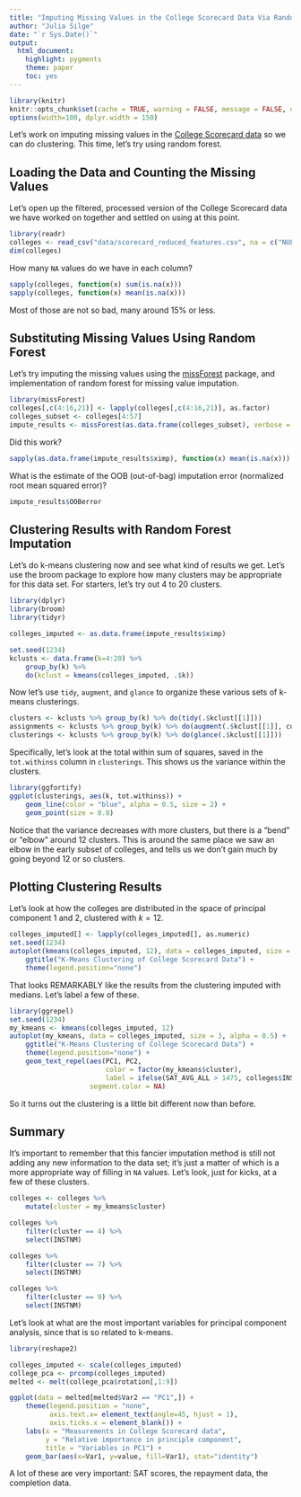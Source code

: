 ```yaml
---
title: "Imputing Missing Values in the College Scorecard Data Via Random Forest"
author: "Julia Silge"
date: "`r Sys.Date()`"
output:
  html_document:
    highlight: pygments
    theme: paper
    toc: yes
---
```


```r
library(knitr)
knitr::opts_chunk$set(cache = TRUE, warning = FALSE, message = FALSE, dpi = 180)
options(width=100, dplyr.width = 150)
```

Let's work on imputing missing values in the [College Scorecard data]((https://collegescorecard.ed.gov/data/)) so we can do clustering. This time, let's try using random forest.

## Loading the Data and Counting the Missing Values

Let's open up the filtered, processed version of the College Scorecard data we have worked on together and settled on using at this point.

```r
library(readr)
colleges <- read_csv("data/scorecard_reduced_features.csv", na = c("NULL", "PrivacySuppressed"))
dim(colleges)
```

How many `NA` values do we have in each column?

```r
sapply(colleges, function(x) sum(is.na(x)))
sapply(colleges, function(x) mean(is.na(x)))
```

Most of those are not so bad, many around 15% or less.

## Substituting Missing Values Using Random Forest

Let's try imputing the missing values using the [missForest](https://cran.r-project.org/web/packages/missForest/index.html) package, and implementation of random forest for missing value imputation.

```r
library(missForest)
colleges[,c(4:16,21)] <- lapply(colleges[,c(4:16,21)], as.factor)
colleges_subset <- colleges[4:57]
impute_results <- missForest(as.data.frame(colleges_subset), verbose = TRUE)
```

Did this work?

```r
sapply(as.data.frame(impute_results$ximp), function(x) mean(is.na(x)))
```

What is the estimate of the OOB (out-of-bag) imputation error (normalized root mean squared error)?

```r
impute_results$OOBerror
```


## Clustering Results with Random Forest Imputation

Let's do k-means clustering now and see what kind of results we get. Let's use the broom package to explore how many clusters may be appropriate for this data set. For starters, let's try out 4 to 20 clusters.

```r
library(dplyr)
library(broom)
library(tidyr)

colleges_imputed <- as.data.frame(impute_results$ximp)

set.seed(1234)
kclusts <- data.frame(k=4:20) %>% 
    group_by(k) %>% 
    do(kclust = kmeans(colleges_imputed, .$k))
```

Now let's use `tidy`, `augment`, and `glance` to organize these various sets of k-means clusterings.

```r
clusters <- kclusts %>% group_by(k) %>% do(tidy(.$kclust[[1]]))
assignments <- kclusts %>% group_by(k) %>% do(augment(.$kclust[[1]], colleges_imputed))
clusterings <- kclusts %>% group_by(k) %>% do(glance(.$kclust[[1]]))
```

Specifically, let's look at the total within sum of squares, saved in the `tot.withinss` column in `clusterings`. This shows us the variance within the clusters.

```r
library(ggfortify)
ggplot(clusterings, aes(k, tot.withinss)) +
    geom_line(color = "blue", alpha = 0.5, size = 2) +
    geom_point(size = 0.8)
```

Notice that the variance decreases with more clusters, but there is a "bend" or "elbow" around 12 clusters. This is around the same place we saw an elbow in the early subset of colleges, and tells us we don't gain much by going beyond 12 or so clusters. 

## Plotting Clustering Results

Let's look at how the colleges are distributed in the space of principal component 1 and 2, clustered with $k = 12$.

```r
colleges_imputed[] <- lapply(colleges_imputed[], as.numeric)
set.seed(1234)
autoplot(kmeans(colleges_imputed, 12), data = colleges_imputed, size = 3, alpha = 0.5) + 
    ggtitle("K-Means Clustering of College Scorecard Data") +
    theme(legend.position="none")
```

That looks REMARKABLY like the results from the clustering imputed with medians. Let's label a few of these.

```r
library(ggrepel)
set.seed(1234)
my_kmeans <- kmeans(colleges_imputed, 12)
autoplot(my_kmeans, data = colleges_imputed, size = 3, alpha = 0.5) + 
    ggtitle("K-Means Clustering of College Scorecard Data") +
    theme(legend.position="none") +
    geom_text_repel(aes(PC1, PC2, 
                        color = factor(my_kmeans$cluster), 
                        label = ifelse(SAT_AVG_ALL > 1475, colleges$INSTNM,'')),
                    segment.color = NA)
```

So it turns out the clustering is a little bit different now than before.

## Summary

It's important to remember that this fancier imputation method is still not adding any new information to the data set; it's just a matter of which is a more appropriate way of filling in `NA` values. Let's look, just for kicks, at a few of these clusters.

```r
colleges <- colleges %>% 
    mutate(cluster = my_kmeans$cluster) 

colleges %>%
    filter(cluster == 4) %>%
    select(INSTNM)

colleges %>%
    filter(cluster == 7) %>%
    select(INSTNM)

colleges %>%
    filter(cluster == 9) %>%
    select(INSTNM)

```

Let's look at what are the most important variables for principal component analysis, since that is so related to k-means.

```r
library(reshape2)

colleges_imputed <- scale(colleges_imputed)
college_pca <- prcomp(colleges_imputed)
melted <- melt(college_pca$rotation[,1:9])

ggplot(data = melted[melted$Var2 == "PC1",]) +
    theme(legend.position = "none", 
          axis.text.x= element_text(angle=45, hjust = 1), 
          axis.ticks.x = element_blank()) + 
    labs(x = "Measurements in College Scorecard data",
         y = "Relative importance in principle component",
         title = "Variables in PC1") +
    geom_bar(aes(x=Var1, y=value, fill=Var1), stat="identity")

```

A lot of these are very important: SAT scores, the repayment data, the completion data.